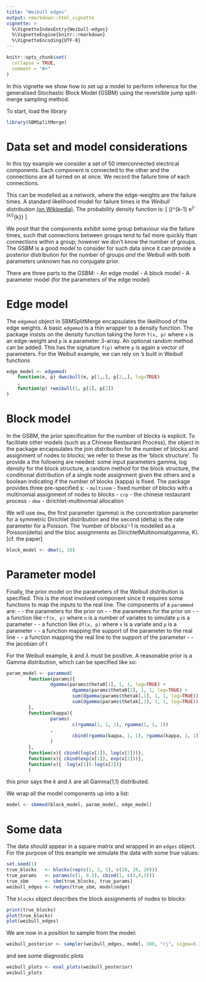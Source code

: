 ```yaml
---
title: "Weibull edges"
output: rmarkdown::html_vignette
vignette: >
  %\VignetteIndexEntry{Weibull-edges}
  %\VignetteEngine{knitr::rmarkdown}
  %\VignetteEncoding{UTF-8}
---
```


```r
knitr::opts_chunk$set(
  collapse = TRUE,
  comment = "#>"
)
```

In this vignette we show how to set up a model to perform inference for the generalised Stochastic Block Model (GSBM) using the reversible jump split-merge sampling method.


To start, load the library
```r
library(SBMSplitMerge)
```

# Data set and model considerations
In this toy example we consider a set of 50 interconnected electrical components.
Each component is connected to the other and the connections are all turned on at once.
We record the failure time of each connections.

This can be modelled as a network, where the edge-weights are the failure times.
A standard likelihood model for failure times is the _Weibull distribution_ [(on Wikipedia)](https://en.wikipedia.org/wiki/Weibull_distribution).
The probability density function is:
\[
\frac{k}{\lambda}\left(\frac{x}{\lambda}\right)^{k-1} e^{-(x/\lambda)^{k}}
\]

We posit that the components exhibit some group behaviour via the failure times, such that connections between groups tend to fail more quickly than connections within a group; however we don't know the number of groups.
The GSBM is a good model to consider for such data since it can provide a posterior distribution for the number of groups *and* the Weibull with both parameters unknown has no conjugate prior.

There are three parts to the GSBM:
- An edge model
- A block model
- A parameter model (for the parameters of the edge model)

# Edge model
The ``edgemod`` object in SBMSplitMerge encapsulates the likelihood of the edge weights.
A basic ``edgemod`` is a thin wrapper to a density function. The package insists on the density function taking the form ``f(x, p)`` where ``x`` is an edge-weight and ``p`` is a parameter 3-array.
An optional random method can be added. This has the signature ``f(p)`` where ``p`` is again a vector of parameters.
For the Weibull example, we can rely on \code{R}'s built in Weibull functions
```r
edge_model <- edgemod(
	function(e, p) dweibull(e, p[1,,], p[2,,], log=TRUE)
	,
	function(p) rweibull(1, p[1], p[2])
)
```

# Block model
In the GSBM, the prior specification for the number of blocks is explicit. To facilitate other models (such as a Chinese Restaurant Process), the \code{blockmod} object in the package
encapsulates the join distribution for the number of blocks and assignment of nodes to blocks; we refer to these as the 'block structure'.
To provide a \code{blockmod} the following are needed: some input parameters gamma, log density for the block structure, a random method for the block structure, the conditional distribution of a single node assignment given the others and a boolean indicating if the number of blocks (kappa) is fixed.
The package provides three pre-specified \code{blockmod}s:
- ``multinom`` - fixed number of blocks with a multinomial assignment of nodes to blocks
- ``crp`` - the chinese restaurant process
- ``dma`` - dirichlet-multinomial allocation

We will use ``dma``, the first parameter (gamma) is the concentration parameter for a symmetric Dirichlet distribution and the second (delta) is the rate parameter for a Poisson.
The 'number of blocks'-1 is modelled as a Poisson(delta) and the bloc assignments as DirichletMultinomial(gamma, K). [cf. the paper]
```r
block_model <- dma(1, 10)
```

# Parameter model
Finally, the prior model on the parameters of the Weibull distribution is specified.
This is the most involved component since it requires some functions to map the inputs to the real line.
The components of a ``parammod`` are:
- \code{alpha} - the parameters for the prior on \code{theta_0}
- \code{beta}  - the parameters for the prior on \code{theta_k}
- \code{rf} - a function like ``rf(n, p)`` where ``n`` is a number of variates to simulate ``p`` is a parameter
- \code{df} - a function like ``df(x, p)`` where ``x`` is a variate and ``p`` is a parameter
- \code{t} - a function mapping the support of the parameter to the real line
- \code{invt} - a function mapping the real line to the support of the parameter
- \code{loggradt} - the jacobian of t

For the Weibull example, $k$ and $\lambda$ must be positive. A reasonable prior is a Gamma distribution, which can be specified like so:
```r
param_model <- parammod(
		function(params){
				dgamma(params$theta0[1], 1, 1, log=TRUE) +
						dgamma(params$theta0[2], 1, 1, log=TRUE) +
						sum(dgamma(params$thetak[,1], 1, 1, log=TRUE)) +
						sum(dgamma(params$thetak[,2], 1, 1, log=TRUE))
		},
		function(kappa){
				params(
						c(rgamma(1, 1, 1), rgamma(1, 1, 1))
				,
						cbind(rgamma(kappa, 1, 1), rgamma(kappa, 1, 1))
				)
		},
		function(x){ cbind(log(x[1]), log(x[2]))},
		function(x){ cbind(exp(x[1]), exp(x[2]))},
		function(x){ -log(x[1])-log(x[2])}
		)
```
this prior says the $k$ and $\lambda$ are all Gamma(1,1) distributed.

We wrap all the model components up into a list:
```r
model <- sbmmod(block_model, param_model, edge_model)
```

# Some data
The data should appear in a square matrix and wrapped in an ``edges`` object.
For the purpose of this example we simulate the data with some true values:
```r
set.seed(1)
true_blocks   <- blocks(rep(c(1, 2, 3), c(10, 20, 20)))
true_params   <- params(c(1, 0.5), cbind(1, c(3,4,5)))
true_sbm      <- sbm(true_blocks, true_params)
weibull_edges <- redges(true_sbm, model$edge)
```

The `blocks` object describes the block assignments of nodes to blocks:
```r
print(true_blocks)
plot(true_blocks)
plot(weibull_edges)
```

We are now in a position to sample from the model:
```r
weibull_posterior <- sampler(weibull_edges, model, 300, "rj", sigma=0.1)
```

and see some diagnostic plots
```r
weibull_plots <- eval_plots(weibull_posterior)
weibull_plots
```

